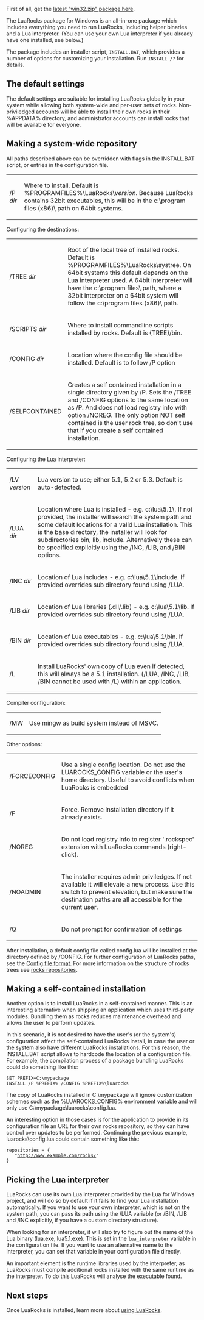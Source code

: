 First of all, get the [http://luarocks.github.io/luarocks/releases latest "win32.zip" package here].

The LuaRocks package for Windows is an all-in-one package which includes
everything you need to run LuaRocks, including helper binaries and a
Lua interpreter. (You can use your own Lua interpreter if you already have
one installed, see below.)

The package includes an installer script, <tt>INSTALL.BAT</tt>, which provides
a number of options for customizing your installation. Run <tt>INSTALL /?</tt>
for details.

== The default settings ==

The default settings are suitable for installing LuaRocks globally
in your system while allowing both system-wide and per-user sets of rocks.
Non-priviledged accounts will be able to install their own rocks in their
%APPDATA% directory, and administrator accounts can install rocks that
will be available for everyone.


== Making a system-wide repository ==

All paths described above can be overridden with flags in the INSTALL.BAT script,
or entries in the configuration file.

{| cellpadding=5px
| /P ''dir''       || Where to install. Default is %PROGRAMFILES%\LuaRocks\''version''. Because LuaRocks contains 32bit executables, this will be in the c:\program files (x86)\ path on 64bit systems.
|}
Configuring the destinations:
{| cellpadding=5px
| /TREE ''dir''    || Root of the local tree of installed rocks. Default is %PROGRAMFILES%\LuaRocks\systree. On 64bit systems this default depends on the Lua interpreter used. A 64bit interpreter will have the c:\program files\ path, where a 32bit interpreter on a 64bit system will follow the c:\program files (x86)\ path.
|-------------------------------------------------------------------------
| /SCRIPTS ''dir'' || Where to install commandline scripts installed by rocks. Default is {TREE}/bin.
|-------------------------------------------------------------------------
| /CONFIG ''dir''  || Location where the config file should be installed. Default is to follow /P option
|-------------------------------------------------------------------------
| /SELFCONTAINED   || Creates a self contained installation in a single directory given by /P. Sets the /TREE and /CONFIG options to the same location as /P. And does not load registry info with option /NOREG. The only option NOT self contained is the user rock tree, so don't use that if you create a self contained installation.
|}
Configuring the Lua interpreter:
{| cellpadding=5px
| /LV ''version''  || Lua version to use; either 5.1, 5.2 or 5.3. Default is auto-detected.
|-------------------------------------------------------------------------
| /LUA ''dir''     || Location where Lua is installed - e.g. c:\lua\5.1\. If not provided, the installer will search the system path and some default locations for a valid Lua installation. This is the base directory, the installer will look for subdirectories bin, lib, include. Alternatively these can be specified explicitly using the /INC, /LIB, and /BIN options.
|-------------------------------------------------------------------------
| /INC ''dir''     || Location of Lua includes - e.g. c:\lua\5.1\include. If provided overrides sub directory found using /LUA.
|-------------------------------------------------------------------------
| /LIB ''dir''     || Location of Lua libraries (.dll/.lib) - e.g. c:\lua\5.1\lib. If provided overrides sub directory found using /LUA.
|-------------------------------------------------------------------------
| /BIN ''dir''     || Location of Lua executables - e.g. c:\lua\5.1\bin. If provided overrides sub directory found using /LUA.
|-------------------------------------------------------------------------
| /L               || Install LuaRocks' own copy of Lua even if detected, this will always be a 5.1 installation. (/LUA, /INC, /LIB, /BIN cannot be used with /L)
within an application.
|}
Compiler configuration:
{| cellpadding=5px
| /MW             || Use mingw as build system instead of MSVC.
|}
Other options:
{| cellpadding=5px
| /FORCECONFIG   || Use a single config location. Do not use the LUAROCKS_CONFIG variable or the user's home directory. Useful to avoid conflicts when LuaRocks is embedded 
|-------------------------------------------------------------------------
| /F             || Force. Remove installation directory if it already exists.
|-------------------------------------------------------------------------
| /NOREG         || Do not load registry info to register '.rockspec' extension with LuaRocks commands (right-click).
|-------------------------------------------------------------------------
| /NOADMIN       || The installer requires admin priviledges. If not available it will elevate a new process. Use this switch to prevent elevation, but make sure the destination paths are all accessible for the current user.
|-------------------------------------------------------------------------
| /Q             || Do not prompt for confirmation of settings
|}

After installation, a default config file called config.lua will be installed at the directory defined by /CONFIG. For further configuration of LuaRocks paths, see the [[Config file format]]. For more information on the structure of rocks trees see [[Rocks repositories|rocks repositories]].

== Making a self-contained installation ==

Another option is to install LuaRocks in a self-contained manner. This
is an interesting alternative when shipping an application which uses
third-party modules. Bundling them as rocks reduces maintenance overhead
and allows the user to perform updates.

In this scenario, it is not desired to have the user's (or the system's)
configuration affect the self-contained LuaRocks install, in case the 
user or the system also have different LuaRocks installations. For this
reason, the INSTALL.BAT script allows to hardcode the location of a
configuration file. For example, the compilation process of a package
bundling LuaRocks could do something like this:

 SET PREFIX=C:\mypackage
 INSTALL /P %PREFIX% /CONFIG %PREFIX%\luarocks

The copy of LuaRocks installed in C:\mypackage will ignore
customization schemes such as the %LUAROCKS_CONFIG% environment variable
and will only use C:\mypackage\luarocks\config.lua.

An interesting option in those cases is for the application to provide
in its configuration file an URL for their own rocks repository, so they
can have control over updates to be performed. Continuing the previous
example, luarocks\config.lua could contain something like this:

 repositories = {
    "http://www.example.com/rocks/"
 }

== Picking the Lua interpreter ==

LuaRocks can use its own Lua interpreter provided by the Lua for WIndows project,
and will do so by default if it fails to find your Lua installation
automatically. If you want to use your own interpreter, which is not on the system path, 
you can pass its path using the /LUA variable (or /BIN, /LIB and /INC explicitly, if 
you have a custom directory structure).

When looking for an interpreter, it will also try to figure out the name of 
the Lua binary (lua.exe, lua5.1.exe). This is set in the <code>lua_interpreter</code>
variable in the configuration file. If you want to use an alternative name to the
interpreter, you can set that variable in your configuration file directly.

An important element is the runtime libraries used by the interpreter, as LuaRocks must
compile additional rocks installed with the same runtime as the interpreter. To do this
LuaRocks will analyse the executable found.

== Next steps ==

Once LuaRocks is installed, learn more about [[Using LuaRocks|using LuaRocks]].

